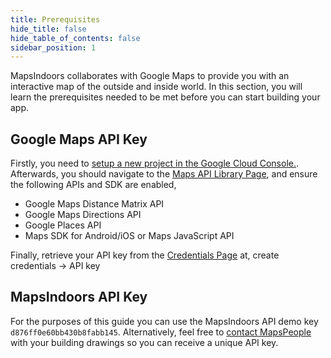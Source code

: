 ```yaml
---
title: Prerequisites
hide_title: false
hide_table_of_contents: false
sidebar_position: 1
---
```



MapsIndoors collaborates with Google Maps to provide you with an interactive map of the outside and inside world. In this section, you will learn the prerequisites needed to be met before you can start building your app.

## Google Maps API Key

Firstly, you need to [setup a new project in the Google Cloud Console.](https://developers.google.com/maps/gmp-get-started). Afterwards, you should navigate to the [Maps API Library Page](https://console.cloud.google.com/apis/library?filter=category:maps), and ensure the following APIs and SDK are enabled,

* Google Maps Distance Matrix API
* Google Maps Directions API
* Google Places API
* Maps SDK for Android/iOS or Maps JavaScript API

Finally, retrieve your API key from the [Credentials Page](https://console.cloud.google.com/project/_/apiui/credential) at, create credentials -> API key

## MapsIndoors API Key

For the purposes of this guide you can use the MapsIndoors API demo key `d876ff0e60bb430b8fabb145`. Alternatively, feel free to [contact MapsPeople](https://resources.mapspeople.com/contact-us) with your building drawings so you can receive a unique API key.
